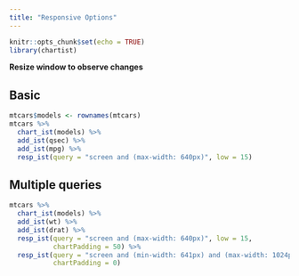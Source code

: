 ```yaml
---
title: "Responsive Options"
---
```


```r
knitr::opts_chunk$set(echo = TRUE)
library(chartist)
```

**Resize window to observe changes**

## Basic

```r
mtcars$models <- rownames(mtcars)
mtcars %>%
  chart_ist(models) %>%
  add_ist(qsec) %>%
  add_ist(mpg) %>%
  resp_ist(query = "screen and (max-width: 640px)", low = 15)
```

## Multiple queries

```r
mtcars %>%
  chart_ist(models) %>%
  add_ist(wt) %>%
  add_ist(drat) %>%
  resp_ist(query = "screen and (max-width: 640px)", low = 15,
           chartPadding = 50) %>%
  resp_ist(query = "screen and (min-width: 641px) and (max-width: 1024px)", 
           chartPadding = 0)
```